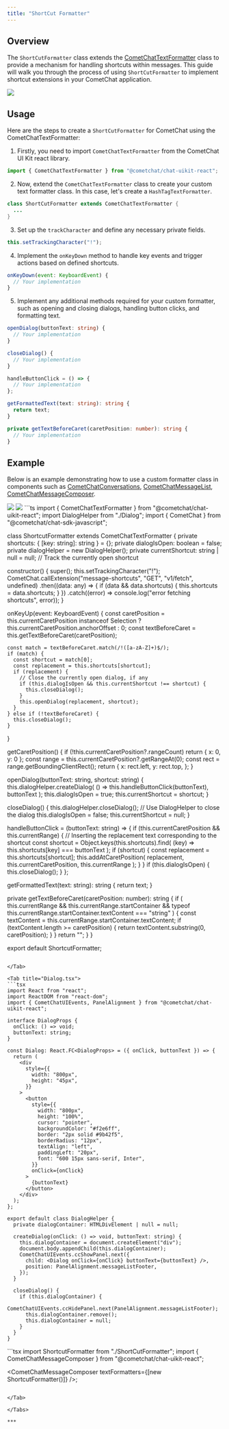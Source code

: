 ```yaml
---
title: "ShortCut Formatter"
---
```


## Overview

The `ShortCutFormatter` class extends the [CometChatTextFormatter](/docs/ui-kit/react/custom-text-formatter-guide) class to provide a mechanism for handling shortcuts within messages. This guide will walk you through the process of using `ShortCutFormatter` to implement shortcut extensions in your CometChat application.

<Frame>
  <img src="/images/af50b10c-shortcutformatter_overview_web_screens-4e5d3b6b65e42d8ce15bbb0f83605bfe.png" />
</Frame>

## Usage

Here are the steps to create a `ShortCutFormatter` for CometChat using the CometChatTextFormatter:

1. Firstly, you need to import `CometChatTextFormatter` from the CometChat UI Kit react library.

```javascript
import { CometChatTextFormatter } from "@cometchat/chat-uikit-react";
```

2. Now, extend the `CometChatTextFormatter` class to create your custom text formatter class. In this case, let's create a `HashTagTextFormatter`.

```java
class ShortCutFormatter extends CometChatTextFormatter {
  ...
}
```

3. Set up the `trackCharacter` and define any necessary private fields.

```javascript
this.setTrackingCharacter("!");
```

4. Implement the `onKeyDown` method to handle key events and trigger actions based on defined shortcuts.

```javascript
onKeyDown(event: KeyboardEvent) {
  // Your implementation
}
```

5. Implement any additional methods required for your custom formatter, such as opening and closing dialogs, handling button clicks, and formatting text.

```typescript
openDialog(buttonText: string) {
  // Your implementation
}

closeDialog() {
  // Your implementation
}

handleButtonClick = () => {
  // Your implementation
};

getFormattedText(text: string): string {
  return text;
}

private getTextBeforeCaret(caretPosition: number): string {
  // Your implementation
}
```

## Example

Below is an example demonstrating how to use a custom formatter class in components such as [CometChatConversations](/docs/ui-kit/react/conversations), [CometChatMessageList](/docs/ui-kit/react/message-list), [CometChatMessageComposer](/docs/ui-kit/react/message-composer).

<Frame>
  <img src="/images/dd3e5fe4-shortcutformatter-1ea213ac1d135f72a85bb4dc4dabc50f.png" />
</Frame>

<Frame>
  <img src="/images/e5a9a16a-shortcutformatter_click_web_screens-b977681014e345970616f9d595132dfb.png" />
</Frame>

<Tabs>
<Tab title="ShortCutFormatter.ts">
```ts
import { CometChatTextFormatter } from "@cometchat/chat-uikit-react";
import DialogHelper from "./Dialog";
import { CometChat } from "@cometchat/chat-sdk-javascript";

class ShortcutFormatter extends CometChatTextFormatter {
  private shortcuts: { [key: string]: string } = {};
  private dialogIsOpen: boolean = false;
  private dialogHelper = new DialogHelper();
  private currentShortcut: string | null = null; // Track the currently open shortcut

  constructor() {
    super();
    this.setTrackingCharacter("!");
    CometChat.callExtension("message-shortcuts", "GET", "v1/fetch", undefined)
      .then((data: any) => {
        if (data && data.shortcuts) {
          this.shortcuts = data.shortcuts;
        }
      })
      .catch((error) => console.log("error fetching shortcuts", error));
  }

  onKeyUp(event: KeyboardEvent) {
    const caretPosition =
      this.currentCaretPosition instanceof Selection
        ? this.currentCaretPosition.anchorOffset
        : 0;
    const textBeforeCaret = this.getTextBeforeCaret(caretPosition);

    const match = textBeforeCaret.match(/!([a-zA-Z]+)$/);
    if (match) {
      const shortcut = match[0];
      const replacement = this.shortcuts[shortcut];
      if (replacement) {
        // Close the currently open dialog, if any
        if (this.dialogIsOpen && this.currentShortcut !== shortcut) {
          this.closeDialog();
        }
        this.openDialog(replacement, shortcut);
      }
    } else if (!textBeforeCaret) {
      this.closeDialog();
    }
  }

  getCaretPosition() {
    if (!this.currentCaretPosition?.rangeCount) return { x: 0, y: 0 };
    const range = this.currentCaretPosition?.getRangeAt(0);
    const rect = range.getBoundingClientRect();
    return {
      x: rect.left,
      y: rect.top,
    };
  }

  openDialog(buttonText: string, shortcut: string) {
    this.dialogHelper.createDialog(
      () => this.handleButtonClick(buttonText),
      buttonText
    );
    this.dialogIsOpen = true;
    this.currentShortcut = shortcut;
  }

  closeDialog() {
    this.dialogHelper.closeDialog(); // Use DialogHelper to close the dialog
    this.dialogIsOpen = false;
    this.currentShortcut = null;
  }

  handleButtonClick = (buttonText: string) => {
    if (this.currentCaretPosition && this.currentRange) {
      // Inserting the replacement text corresponding to the shortcut
      const shortcut = Object.keys(this.shortcuts).find(
        (key) => this.shortcuts[key] === buttonText
      );
      if (shortcut) {
        const replacement = this.shortcuts[shortcut];
        this.addAtCaretPosition(
          replacement,
          this.currentCaretPosition,
          this.currentRange
        );
      }
    }
    if (this.dialogIsOpen) {
      this.closeDialog();
    }
  };

  getFormattedText(text: string): string {
    return text;
  }

  private getTextBeforeCaret(caretPosition: number): string {
    if (
      this.currentRange &&
      this.currentRange.startContainer &&
      typeof this.currentRange.startContainer.textContent === "string"
    ) {
      const textContent = this.currentRange.startContainer.textContent;
      if (textContent.length >= caretPosition) {
        return textContent.substring(0, caretPosition);
      }
    }
    return "";
  }
}

export default ShortcutFormatter;
```

</Tab>

<Tab title="Dialog.tsx">
```tsx
import React from "react";
import ReactDOM from "react-dom";
import { CometChatUIEvents, PanelAlignment } from "@cometchat/chat-uikit-react";

interface DialogProps {
  onClick: () => void;
  buttonText: string;
}

const Dialog: React.FC<DialogProps> = ({ onClick, buttonText }) => {
  return (
    <div
      style={{
        width: "800px",
        height: "45px",
      }}
    >
      <button
        style={{
          width: "800px",
          height: "100%",
          cursor: "pointer",
          backgroundColor: "#f2e6ff",
          border: "2px solid #9b42f5",
          borderRadius: "12px",
          textAlign: "left",
          paddingLeft: "20px",
          font: "600 15px sans-serif, Inter",
        }}
        onClick={onClick}
      >
        {buttonText}
      </button>
    </div>
  );
};

export default class DialogHelper {
  private dialogContainer: HTMLDivElement | null = null;

  createDialog(onClick: () => void, buttonText: string) {
    this.dialogContainer = document.createElement("div");
    document.body.appendChild(this.dialogContainer);
    CometChatUIEvents.ccShowPanel.next({
      child: <Dialog onClick={onClick} buttonText={buttonText} />,
      position: PanelAlignment.messageListFooter,
    });
  }

  closeDialog() {
    if (this.dialogContainer) {
      CometChatUIEvents.ccHidePanel.next(PanelAlignment.messageListFooter);
      this.dialogContainer.remove();
      this.dialogContainer = null;
    }
  }
}
```

</Tab>

<Tab title="ConversationDemo.tsx">
```tsx
import ShortcutFormatter from "./ShortCutFormatter";
import { CometChatMessageComposer } from "@cometchat/chat-uikit-react";

<CometChatMessageComposer textFormatters={[new ShortcutFormatter()]} />;
```

</Tab>

</Tabs>

***
